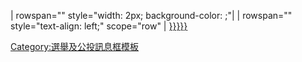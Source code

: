| rowspan="{{{rowspan|1}}}" style="width: 2px; background-color: {{Party meta/color/{{{1}}}}};"|
| rowspan="{{{rowspan|1}}}" style="text-align: left;" scope="row" | [[{{{1}}}|{{{shortname|{{Party meta/shortname/{{{1}}}}}}}}]]<noinclude>

{{documentation}}
[[Category:選舉及公投訊息框模板]]
</noinclude>